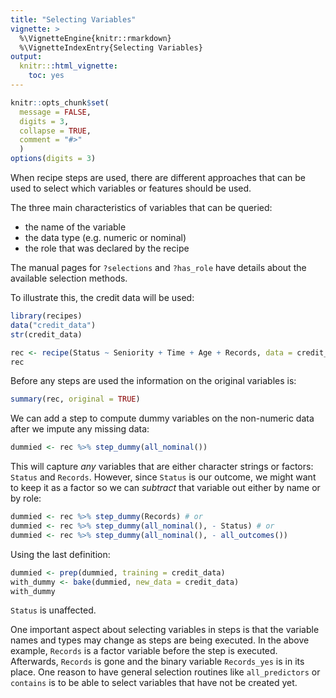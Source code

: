 ```yaml
---
title: "Selecting Variables"
vignette: >
  %\VignetteEngine{knitr::rmarkdown}
  %\VignetteIndexEntry{Selecting Variables}
output:
  knitr:::html_vignette:
    toc: yes
---
```


```r
knitr::opts_chunk$set(
  message = FALSE,
  digits = 3,
  collapse = TRUE,
  comment = "#>"
  )
options(digits = 3)
```

When recipe steps are used, there are different approaches that can be used to select which variables or features should be used. 

The three main characteristics of variables that can be queried: 

 * the name of the variable
 * the data type (e.g. numeric or nominal)
 * the role that was declared by the recipe
 
The manual pages for `?selections` and  `?has_role` have details about the available selection methods. 
 
To illustrate this, the credit data will be used: 

```r
library(recipes)
data("credit_data")
str(credit_data)

rec <- recipe(Status ~ Seniority + Time + Age + Records, data = credit_data)
rec
```

Before any steps are used the information on the original variables is:

```r
summary(rec, original = TRUE)
```

We can add a step to compute dummy variables on the non-numeric data after we impute any missing data:

```r
dummied <- rec %>% step_dummy(all_nominal())
```

This will capture _any_ variables that are either character strings or factors: `Status` and `Records`. However, since `Status` is our outcome, we might want to keep it as a factor so we can _subtract_ that variable out either by name or by role:

```r
dummied <- rec %>% step_dummy(Records) # or
dummied <- rec %>% step_dummy(all_nominal(), - Status) # or
dummied <- rec %>% step_dummy(all_nominal(), - all_outcomes()) 
```

Using the last definition: 

```r
dummied <- prep(dummied, training = credit_data)
with_dummy <- bake(dummied, new_data = credit_data)
with_dummy
```

`Status` is unaffected. 

One important aspect about selecting variables in steps is that the variable names and types may change as steps are being executed. In the above example, `Records` is a factor variable before the step is executed. Afterwards, `Records` is gone and the binary variable `Records_yes` is in its place. One reason to have general selection routines like `all_predictors` or `contains` is to be able to select variables that have not be created yet. 


